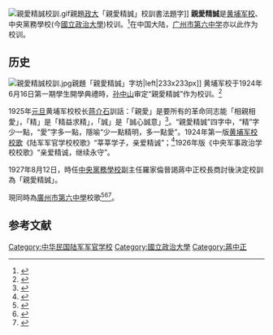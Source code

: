{{expand|time=2017-02-19T07:55:52+00:00}}
[[File:親愛精誠校訓.gif|thumb]]親題[[政大|政大]]「親愛精誠」校訓書法題字]]
'''親愛精誠'''是[[黄埔军校|黄埔军校]]、中央黨務學校(今[[國立政治大學|國立政治大學]])校训。<ref>{{Cite web |url=http://www.huangpu.org.cn/lzp/201209/t20120922_3115218.html |title=黄埔军校校训--親愛精誠, 黄埔军校同学会网站 |access-date=2017-02-19 |archive-date=2017-09-04 |archive-url=https://web.archive.org/web/20170904063423/http://www.huangpu.org.cn/lzp/201209/t20120922_3115218.html |dead-url=no }}</ref>在中国大陆，[[广州市第六中学|广州市第六中学]]亦以此作为校训。

==历史==
[[File:親愛精誠校訓.jpg|thumb]]親題「親愛精誠」字坊|left|233x233px]]
黄埔军校于1924年6月16日第一期學生開學典禮時，[[孙中山|孙中山]]审定“親愛精誠”作为校训。<ref>{{Cite web |url=http://news.163.com/11/1104/15/7I1BIMU900014AED.html |title=“親愛精誠”镌刻校训，《羊城晚报》2011-11-04 |access-date=2017-02-19 |archive-url=https://web.archive.org/web/20170923150332/http://news.163.com/11/1104/15/7I1BIMU900014AED.html |archive-date=2017-09-23 |dead-url=yes }}</ref>

1925年[[元旦|元旦]]黄埔军校校长[[蒋介石|蒋介石]]訓話：「親愛」是要所有的革命同志能「相親相愛」，「精」是「精益求精」，「誠」是「誠心誠意」<ref>{{cite web |language=zh-tw |title=中華民國陸軍軍官學校 校訓 |url=http://www.cma.edu.tw/ac_motto.php |location=高雄 |publisher=中華民國陸軍軍官學校 |date=2012-12-25 |accessdate=2012-12-27 |archive-date=2013-03-02 |archive-url=https://web.archive.org/web/20130302044120/http://www.cma.edu.tw/ac_motto.php |dead-url=yes }}</ref>。“親愛精誠”四字中，“精”字少一點，“愛”字多一點，隱喻“少一點精明，多一點愛”。1924年第一版[[黄埔军校校歌|黄埔军校校歌]]《陆军军官学校校歌》“莘莘学子，亲爱精诚”；<ref name="huangpu3">{{Cite web |language=zh-cn |title=黃埔校歌 |url=http://www.huangpu.org.cn/hpjx/201206/t20120613_2739396.html |location=北京 |publisher=黃埔軍校同學會 |accessdate=2016-11-06 |archive-date=2016-11-07 |archive-url=https://web.archive.org/web/20161107093458/http://www.huangpu.org.cn/hpjx/201206/t20120613_2739396.html |dead-url=yes }}</ref>1926年版《中央军事政治学校校歌》“亲爱精诚，继续永守”。

1927年8月12日，時任[[中央党务学校|中央黨務學校]]副主任羅家倫晉謁蔣中正校長商討後決定校訓為「親愛精誠」。

現同時為[[廣州市第六中學|廣州市第六中學]]校歌<ref>{{cite web |language=zh-cn |title=黄埔军校校歌 |url=http://www.hoplite.cn/Templates/hpjxwx0042.htm |location=北京 |publisher=中國黃埔軍校網 |accessdate=2014-06-25 |archive-date=2014-07-14 |archive-url=https://web.archive.org/web/20140714140204/http://www.hoplite.cn/Templates/hpjxwx0042.htm |dead-url=no }}</ref><ref>{{cite web |language=zh-tw |title=校歌勒石 |url=http://www.cma.edu.tw/ac_song.php |location=高雄 |publisher=中華民國陸軍軍官學校 |date=2010-01-02 |accessdate=2013-03-05 |archive-date=2013-03-02 |archive-url=https://web.archive.org/web/20130302044302/http://www.cma.edu.tw/ac_song.php |dead-url=yes }}</ref><ref>{{cite web |language=zh-tw |title=黄埔軍校創校 |url=http://webarchive.ncl.edu.tw/archive/disk3/06/72/24/79/41/200806243042/20090505/web/cma.edu.tw/ch/cma_1_7.html |location=高雄 |publisher=中華民國陸軍軍官學校 |accessdate=2013-03-05 |archive-date=2014-07-03 |archive-url=https://archive.is/20140703055141/http://webarchive.ncl.edu.tw/archive/disk3/06/72/24/79/41/200806243042/20090505/web/cma.edu.tw/ch/cma_1_7.html |dead-url=no }}</ref>。

==参考文献==
<references/>
[[Category:中华民国陆军军官学校|Category:中华民国陆军军官学校]]
[[Category:國立政治大學|Category:國立政治大學]]
[[Category:蔣中正|Category:蔣中正]]